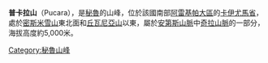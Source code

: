 {{Coord|15|24|56|S|71|39|7|W|display=title}}

'''普卡拉山'''（Pucara），是[[秘魯|秘魯]]的山峰，位於該國南部[[阿雷基帕大區|阿雷基帕大區]]的[[卡伊尤馬省|卡伊尤馬省]]，處於[[密斯米雪山|密斯米雪山]]東北面和[[丘瓦尼亞山|丘瓦尼亞山]]以東，屬於[[安第斯山脈|安第斯山脈]]中[[奇拉山脈|奇拉山脈]]的一部分，海拔高度約5,000米。

{{Peru-geo-stub}}
[[Category:秘魯山峰|Category:秘魯山峰]]